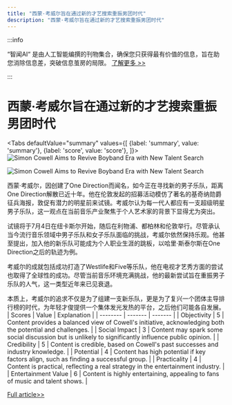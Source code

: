 ```yaml
---
title: "西蒙·考威尔旨在通过新的才艺搜索重振男团时代"
description: "西蒙·考威尔旨在通过新的才艺搜索重振男团时代"
---
```



:::info

“智闻AI“ 是由人工智能编撰的刊物集合，确保您只获得最有价值的信息，旨在助您消除信息差，突破信息茧房的局限。  [了解更多 >>](/)

:::

# 西蒙·考威尔旨在通过新的才艺搜索重振男团时代


<Tabs
	defaultValue="summary"
	values={[
	{label: 'summary', value: 'summary'},
	{label: 'score', value: 'score'},
]}>
<TabItem value="summary">
<img
  src="https://image.informedainews.com/2024/06/Ent-GfL-1717551847-0.jpg"
  alt="Simon Cowell Aims to Revive Boyband Era with New Talent Search"
/>

<img
  src="https://image.informedainews.com/2024/06/Ent-20N-1717551847-1.jpg"
  alt="Simon Cowell Aims to Revive Boyband Era with New Talent Search"
/>



西蒙·考威尔，因创建了One Direction而闻名，如今正在寻找新的男子乐队，距离One Direction解散已近十年。他在伦敦发起的招募活动模仿了著名的基奇纳勋爵征兵海报，敦促有潜力的明星前来试镜。考威尔认为每一代人都应有一支超级明星男子乐队，这一观点在当前音乐产业聚焦于个人艺术家的背景下显得尤为突出。

试镜将于7月4日在纽卡斯尔开始，随后在利物浦、都柏林和伦敦举行。尽管承认当今流行音乐领域中男子乐队和女子乐队面临的挑战，考威尔依然保持乐观。他甚至提出，加入他的新乐队可能成为个人职业生涯的跳板，以哈里·斯泰尔斯在One Direction之后的轨迹为例。

考威尔的成就包括成功打造了Westlife和Five等乐队，他在电视才艺秀方面的尝试也取得了全球性的成功。尽管当前音乐环境充满挑战，他的最新尝试旨在重振男子乐队的人气，这一类型近年来已见衰退。

本质上，考威尔的追求不仅是为了组建一支新乐队，更是为了复兴一个团体主导排行榜的时代，为年轻才俊提供一个集体发光发热的平台，之后他们可能各自发展。
</TabItem>
<TabItem value="score">
	| Scores     | Value   | Explanation |
	| -------- | ------- | ------- |
	| Objectivity  | 5    | Content provides a balanced view of Cowell's initiative, acknowledging both the potential and challenges.    |
	| Social Impact | 3     | Content may spark some social discussion but is unlikely to significantly influence public opinion.    |
	| Credibility    | 5    | Content is credible, based on Cowell's past successes and industry knowledge.    |
	| Potential    | 4    | Content has high potential if key factors align, such as finding a successful group.    |
	| Practicality    | 4    | Content is practical, reflecting a real strategy in the entertainment industry.    |
	| Entertainment Value    | 6    | Content is highly entertaining, appealing to fans of music and talent shows.    |
</TabItem>
</Tabs>

[Full article>>](https://www.theguardian.com/music/article/2024/jun/04/simon-cowell-launches-search-for-new-boyband-by-highlighting-potential-solo-career)
